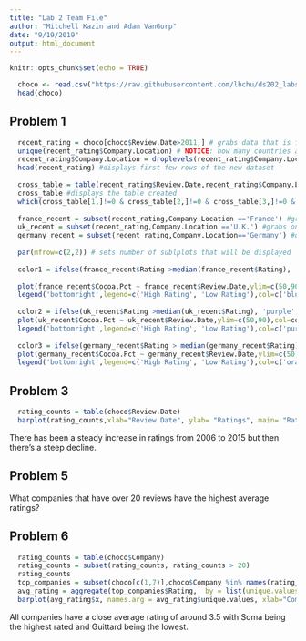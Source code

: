```yaml
---
title: "Lab 2 Team File"
author: "Mitchell Kazin and Adam VanGorp"
date: "9/19/2019"
output: html_document
---
```


```r
knitr::opts_chunk$set(echo = TRUE)
```

```r
  choco <- read.csv("https://raw.githubusercontent.com/lbchu/ds202_labs/master/choco.csv")
  head(choco)
```

## Problem 1

```r
  recent_rating = choco[choco$Review.Date>2011,] # grabs data that is from 2011 and onward
  unique(recent_rating$Company.Location) # NOTICE: how many countries are listed but how many levels are there? 
  recent_rating$Company.Location = droplevels(recent_rating$Company.Location) #gets rid of unused levels in the new data
  head(recent_rating) #displays first few rows of the new dataset
  
  cross_table = table(recent_rating$Review.Date,recent_rating$Company.Location) #organizes new data by location and review date
  cross_table #displays the table created
  which(cross_table[1,]!=0 & cross_table[2,]!=0 & cross_table[3,]!=0 & cross_table[4,]!=0 & cross_table[5,]!=0) # only shows rows that have value in every column
  
  france_recent = subset(recent_rating,Company.Location =='France') #grabs only France data
  uk_recent = subset(recent_rating,Company.Location =='U.K.') #grabs only UK data
  germany_recent = subset(recent_rating,Company.Location=='Germany') #grabs only Germany data
  
  par(mfrow=c(2,2)) # sets number of sublplots that will be displayed
  
  color1 = ifelse(france_recent$Rating >median(france_recent$Rating), 'blue', 'green') #colors higher ratings blue and lower ratings green
  
  plot(france_recent$Cocoa.Pct ~ france_recent$Review.Date,ylim=c(50,90),col=color1,pch=18,cex=1.5,xlab="Review Date", ylab= "Cocoa Percentage", main= "France") #plots the France data
  legend('bottomright',legend=c('High Rating', 'Low Rating'),col=c('blue','green'),pch=18) #adds legends to explain the color
  
  color2 = ifelse(uk_recent$Rating >median(uk_recent$Rating), 'purple', 'red') #colors higher rtings purple and lower ratings red
  plot(uk_recent$Cocoa.Pct ~ uk_recent$Review.Date,ylim=c(50,90),col=color2,pch=18,cex=1.5, xlab="Review Date", ylab= "Cocoa Percentage", main= "UK") #plots UK data
  legend('bottomright',legend=c('High Rating', 'Low Rating'),col=c('purple','red'),pch=18) #adds legend
  
  color3 = ifelse(germany_recent$Rating > median(germany_recent$Rating), 'orange', 'yellow') #colors high ratings orange and lower yellow
  plot(germany_recent$Cocoa.Pct ~ germany_recent$Review.Date,ylim=c(50,90),col=color3,pch=18,cex=1.5,xlab="Review Date", ylab= "Cocoa Percentage", main= "Germany") #rmany data g
  legend('bottomright',legend=c('High Rating', 'Low Rating'),col=c('orange','yellow'),pch=18) #adds legend
```

## Problem 3

```r
  rating_counts = table(choco$Review.Date)
  barplot(rating_counts,xlab="Review Date", ylab= "Ratings", main= "Ratings by Year")
```

There has been a steady increase in ratings from 2006 to 2015 but then there's a steep decline.

## Problem 5

What companies that have over 20 reviews have the highest average ratings?

## Problem 6

```r
  rating_counts = table(choco$Company)
  rating_counts = subset(rating_counts, rating_counts > 20)
  rating_counts
  top_companies = subset(choco[c(1,7)],choco$Company %in% names(rating_counts))
  avg_rating = aggregate(top_companies$Rating,  by = list(unique.values = top_companies$Company), FUN=mean)
  barplot(avg_rating$x, names.arg = avg_rating$unique.values, xlab="Company", ylab= "Average Rating", main= "Average Rating by Top Companies", ylim = c(0,5), cex.names = .9)
```

All companies have a close average rating of around 3.5 with Soma being the highest rated and Guittard being the lowest.

